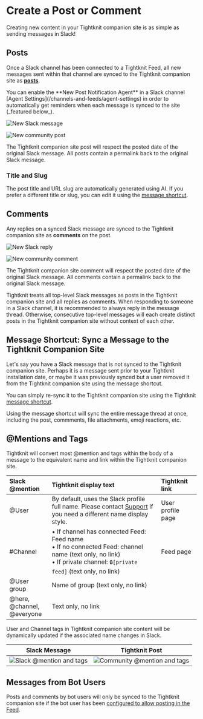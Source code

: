
# Create a Post or Comment

Creating new content in your Tightknit companion site is as simple as sending messages in Slack!

## Posts

Once a Slack channel has been connected to a Tightknit Feed, all new messages sent within that channel
are synced to the Tightknit companion site as **[posts](/companion-site/pages/post)**.

<Callout type="info">
  You can enable the **New Post Notification Agent** in a Slack channel [Agent
  Settings](/channels-and-feeds/agent-settings) in order to automatically get
  reminders when each message is synced to the site (_featured below_).
</Callout>

![New Slack message](/basics/new-slack-message2.png)

![New community post](/basics/new-post.png)

The Tightknit companion site post will respect the posted date of the original Slack message. All posts contain a permalink back to the original Slack message.

### Title and Slug

The post title and URL slug are automatically generated using AI.
If you prefer a different title or slug, you can edit it using the [message shortcut](/shortcuts/message-shortcuts#tightknit-shortcuts).

## Comments

Any replies on a synced Slack message are synced to the Tightknit companion site as **comments** on the post.

![New Slack reply](/basics/new-slack-reply.png)

![New community comment](/basics/new-comment.png)

The Tightknit companion site comment will respect the posted date of the original Slack message. All comments contain a permalink back to the original Slack message.

<Callout>
  Tightknit treats all top-level Slack messages as posts in the Tightknit
  companion site and all replies as comments. When responding to someone in a
  Slack channel, it is recommended to always reply in the message thread.
  Otherwise, consecutive top-level messages will each create distinct posts in
  the Tightknit companion site without context of each other.
</Callout>

## Message Shortcut: Sync a Message to the Tightknit Companion Site

Let's say you have a Slack message that is not synced to the Tightknit companion site. Perhaps it is a message sent prior
to your Tightknit installation date, or maybe it was previously synced but a user removed it from the Tightknit companion site using the message shortcut.

You can simply re-sync it to the Tightknit companion site using the Tightknit [message shortcut](/shortcuts-and-commands/message-shortcuts#tightknit-shortcuts).

<Callout>
  Using the message shortcut will sync the entire message thread at once,
  including the post, commments, file attachments, emoji reactions, etc.
</Callout>

## @Mentions and Tags

Tightknit will convert most @mention and tags within the body of a message to the equivalent name and link within the Tightknit companion site.

| **Slack @mention**                   | **Tightknit display text**                                                                                                                                                 | **Tightknit link** |
| :----------------------------------- | :------------------------------------------------------------------------------------------------------------------------------------------------------------------------- | :----------------- |
| @User                                | By default, uses the Slack profile full name. Please contact [Support](mailto:support@tightknit.ai) if you need a different name display style.                            | User profile page  |
| #Channel                             | • If channel has connected Feed: Feed name<br/>• If no connected Feed: channel name (text only, no link)<br/>• If private channel: `🔒[private feed]` (text only, no link) | Feed page          |
| @User group                          | Name of group (text only, no link)                                                                                                                                         |                    |
| @here,<br/> @channel,<br/> @everyone | Text only, no link                                                                                                                                                         |                    |

User and Channel tags in Tightknit companion site content will be dynamically updated if the associated name changes in Slack.

|                      Slack Message                       |                          Tightknit Post                          |
| :------------------------------------------------------: | :--------------------------------------------------------------: |
| ![Slack @mention and tags](/basics/at-mention-slack.png) | ![Community @mention and tags](/basics/at-mention-community.png) |

## Messages from Bot Users

Posts and comments by bot users will only be synced to the Tightknit companion site if the bot user has been [configured to allow posting in the Feed](/companion-site/profiles/allowed-bots).
